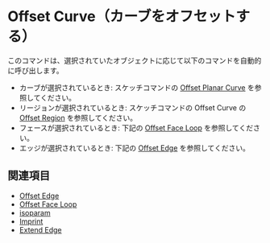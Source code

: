 
# Offset Curve（カーブをオフセットする）

<Reference shortcut="O" command="Offset Curve" button="コマンドバー右" />

このコマンドは、選択されていたオブジェクトに応じて以下のコマンドを自動的に呼び出します。
   - カーブが選択されているとき: スケッチコマンドの [Offset Planar Curve](../sketch/offset-planar-curve) を参照してください。
   - リージョンが選択されているとき: スケッチコマンドの Offset Curve の [Offset Region](../sketch/offset-region) を参照してください。
   - フェースが選択されているとき: 下記の [Offset Face Loop](./offset-face-loop) を参照してください。
   - エッジが選択されているとき: 下記の [Offset Edge](./offset-edge) を参照してください。

## 関連項目
- [Offset Edge](./offset-edge)
- [Offset Face Loop](./offset-face-loop)
- [isoparam](./isoparam)
- [Imprint](./imprint)
- [Extend Edge](./extend-edge)










